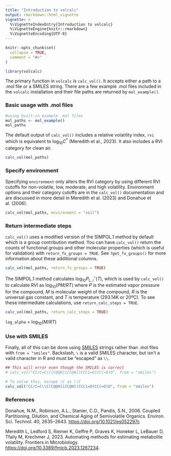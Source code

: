 ```yaml
---
title: "Introduction to volcalc"
output: rmarkdown::html_vignette
vignette: >
  %\VignetteIndexEntry{Introduction to volcalc}
  %\VignetteEngine{knitr::rmarkdown}
  %\VignetteEncoding{UTF-8}
---
```


```r
knitr::opts_chunk$set(
  collapse = TRUE,
  comment = "#>"
)
```

```r
library(volcalc)
```

The primary function in `volcalc` is `calc_vol()`.  It accepts either a path to a .mol file or a SMILES string.  There are a few example .mol files included in the `volcalc` installation and their file paths are returned by `mol_example()`.

### Basic usage with .mol files

```r
#using built-in example .mol files
mol_paths <- mol_example()
mol_paths
```

The default output of `calc_vol()` includes a relative volatility index, `rvi` which is equivalent to $\textrm{log}_{10}C^\ast$ (Meredith et al., 2023).  It also includes a RVI category for clean air.

```r
calc_vol(mol_paths)
```

### Specify environment

Specifying `environment` only alters the RVI category by using different RVI cutoffs for non-volatile, low, moderate, and high volatility. Environment options and their category cutoffs are in the `calc_vol()` documentation and are discussed in more detail in Meredith et al. (2023) and Donahue et al. (2006).

```r
calc_vol(mol_paths, environment = "soil")
```

### Return intermediate steps

`calc_vol()` uses a modified version of the SIMPOL.1 method by default which is a group contribution method.  You can have `calc_vol()` return the counts of functional groups and other molecular properties (which is useful for validation) with `return_fx_groups = TRUE`.  See `?get_fx_groups()` for more information about these additional columns.

```r
calc_vol(mol_paths, return_fx_groups = TRUE)
```

The SIMPOL.1 method calculates $\textrm{log}_{10} P_{\textrm{L},i}^\circ(T)$, which is used by `calc_vol()` to calculate RVI as $\textrm{log}_{10}(PM/RT)$ where $P$ is the estimated vapor pressure for the compound, $M$ is molecular weight of the compound, $R$ is the universal gas constant, and $T$ is temperature (293.14K or 20ºC). To see these intermediate calculations, use `return_calc_steps = TRUE`.

```r
calc_vol(mol_paths, return_calc_steps = TRUE)
```
`log_alpha` = $\textrm{log}_{10}(M/RT)$

### Use with SMILES

Finally, all of this can be done using [SMILES](https://en.wikipedia.org/wiki/Simplified_molecular-input_line-entry_system) strings rather than .mol files with `from = "smiles"`.  Backslash, `\` is a valid SMILES character, but isn't a valid character in R and must be "escaped" as `\\`.

```r
## This will error even though the SMILES is correct
# calc_vol("CC/C=C\C[C@@H]1[C@H](CCC1=O)CC(=O)O", from = "smiles")

# To solve this, escape \C as \\C
calc_vol("CC/C=C\\C[C@@H]1[C@H](CCC1=O)CC(=O)O", from = "smiles")
```

### References

Donahue, N.M., Robinson, A.L., Stanier, C.O., Pandis, S.N., 2006. Coupled Partitioning, Dilution, and Chemical Aging of Semivolatile Organics. Environ. Sci. Technol. 40, 2635–2643. <https://doi.org/10.1021/es052297c>

Meredith L, Ledford S, Riemer K, Geffre P, Graves K, Honeker L, LeBauer D, Tfaily M, Krechmer J, 2023. Automating methods for estimating metabolite volatility. Frontiers in Microbiology. <https://doi.org/10.3389/fmicb.2023.1267234>.
